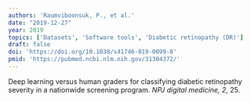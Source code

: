 ```yaml
---
authors: 'Raumviboonsuk, P., et al.'
date: "2019-12-27"
year: 2019
topics: ['Datasets', 'Software tools', 'Diabetic retinopathy (DR)']
draft: false
doi: 'https://doi.org/10.1038/s41746-019-0099-8'
pmid: 'https://pubmed.ncbi.nlm.nih.gov/31304372/'
---
```


Deep learning versus human graders for classifying diabetic retinopathy severity in a nationwide screening program.
*NPJ digital medicine, 2*, 25.